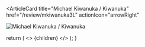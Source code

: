 <ArticleCard
  title="Michael Kiwanuka / Kiwanuka"
  href="/review/mkiwanuka3L"
  actionIcon="arrowRight"
>

![Michael Kiwanuka / Kiwanuka](../../images/cd/mkiwanuka3L.jpg)

</ArticleCard>

  return (
    <>
      {children}
    </>
  );
}